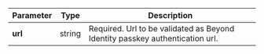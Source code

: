 | Parameter | Type | Description |
| --- | --- | --- |
| **url** | string | Required. Url to be validated as Beyond Identity passkey authentication url. |
